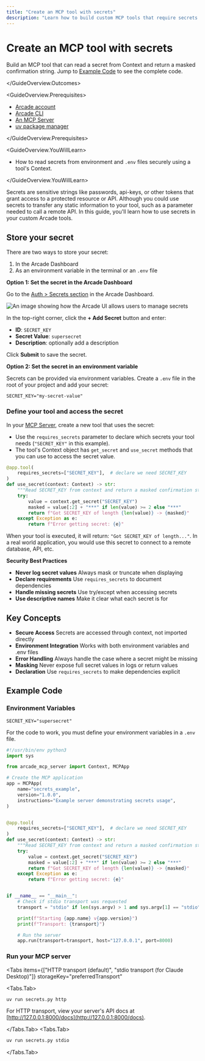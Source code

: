 ```yaml
---
title: "Create an MCP tool with secrets"
description: "Learn how to build custom MCP tools that require secrets using Arcade"
---
```



# Create an MCP tool with secrets

<GuideOverview>
<GuideOverview.Outcomes>

Build an MCP tool that can read a secret from Context and return a masked confirmation string. Jump to [Example Code](#example-code) to see the complete code.

</GuideOverview.Outcomes>

<GuideOverview.Prerequisites>

- [Arcade account](https://api.arcade.dev/signup)
- [Arcade CLI](/home/quickstart)
- [An MCP Server](/home/build-tools/create-a-mcp-server)
- [uv package manager](https://docs.astral.sh/uv/getting-started/installation/)

</GuideOverview.Prerequisites>

<GuideOverview.YouWillLearn>

- How to read secrets from environment and `.env` files securely using a tool's Context.

</GuideOverview.YouWillLearn>
</GuideOverview>

Secrets are sensitive strings like passwords, api-keys, or other tokens that grant access to a protected resource or API. Although you could use secrets to transfer any static information to your tool, such as a parameter needed to call a remote API. In this guide, you'll learn how to use secrets in your custom Arcade tools.

<Steps>

## Store your secret

There are two ways to store your secret:

1. In the Arcade Dashboard
2. As an environment variable in the terminal or an `.env` file

**Option 1: Set the secret in the Arcade Dashboard**

Go to the [Auth > Secrets section](https://api.arcade.dev/dashboard/auth/secrets) in the Arcade Dashboard.

![An image showing how the Arcade UI allows users to manage secrets](/images/docs/secrets/secrets-dashboard-2.png)

In the top-right corner, click the **+ Add Secret** button and enter:

- **ID**: `SECRET_KEY`
- **Secret Value**: `supersecret`
- **Description**: optionally add a description

Click **Submit** to save the secret.

**Option 2: Set the secret in an environment variable**

Secrets can be provided via environment variables. Create a `.env` file in the root of your project and add your secret:

```env filename=".env"
SECRET_KEY="my-secret-value"
```

### Define your tool and access the secret

In your [MCP Server](/home/build-tools/create-a-mcp-server), create a new tool that uses the secret:

- Use the `requires_secrets` parameter to declare which secrets your tool needs (`"SECRET_KEY"` in this example).
- The tool's Context object has `get_secret` and `use_secret` methods that you can use to access the secret value.

```python filename="secrets.py" showLineNumbers highlightLines={2,4,7}
@app.tool(
    requires_secrets=["SECRET_KEY"],  # declare we need SECRET_KEY
)
def use_secret(context: Context) -> str:
    """Read SECRET_KEY from context and return a masked confirmation string."""
    try:
        value = context.get_secret("SECRET_KEY")
        masked = value[:2] + "***" if len(value) >= 2 else "***"
        return f"Got SECRET_KEY of length {len(value)} -> {masked}"
    except Exception as e:
        return f"Error getting secret: {e}"
```

When your tool is executed, it will return: `"Got SECRET_KEY of length..."`. In a real world application, you would use this secret to connect to a remote database, API, etc.

</Steps>

<Callout type="warning">

**Security Best Practices**

- **Never log secret values** Always mask or truncate when displaying
- **Declare requirements** Use `requires_secrets` to document dependencies
- **Handle missing secrets** Use try/except when accessing secrets
- **Use descriptive names** Make it clear what each secret is for

</Callout>

## Key Concepts

- **Secure Access** Secrets are accessed through context, not imported directly
- **Environment Integration** Works with both environment variables and .env files
- **Error Handling** Always handle the case where a secret might be missing
- **Masking** Never expose full secret values in logs or return values
- **Declaration** Use `requires_secrets` to make dependencies explicit

## Example Code

### Environment Variables

```env
SECRET_KEY="supersecret"
```

<Callout type="warning">

For the code to work, you must define your environment variables in a `.env` file.

</Callout>

```python filename="secrets.py"
#!/usr/bin/env python3
import sys

from arcade_mcp_server import Context, MCPApp

# Create the MCP application
app = MCPApp(
    name="secrets_example",
    version="1.0.0",
    instructions="Example server demonstrating secrets usage",
)


@app.tool(
    requires_secrets=["SECRET_KEY"],  # declare we need SECRET_KEY
)
def use_secret(context: Context) -> str:
    """Read SECRET_KEY from context and return a masked confirmation string."""
    try:
        value = context.get_secret("SECRET_KEY")
        masked = value[:2] + "***" if len(value) >= 2 else "***"
        return f"Got SECRET_KEY of length {len(value)} -> {masked}"
    except Exception as e:
        return f"Error getting secret: {e}"


if __name__ == "__main__":
    # Check if stdio transport was requested
    transport = "stdio" if len(sys.argv) > 1 and sys.argv[1] == "stdio" else "http"

    print(f"Starting {app.name} v{app.version}")
    print(f"Transport: {transport}")

    # Run the server
    app.run(transport=transport, host="127.0.0.1", port=8000)
```

### Run your MCP server

<Tabs
  items={["HTTP transport (default)", "stdio transport (for Claude Desktop)"]}
  storageKey="preferredTransport"
>
  <Tabs.Tab>

```bash
uv run secrets.py http
```

For HTTP transport, view your server's API docs at [http://127.0.0.1:8000/docs](http://127.0.0.1:8000/docs).

</Tabs.Tab>
<Tabs.Tab>

```bash
uv run secrets.py stdio
```

</Tabs.Tab>

</Tabs>
